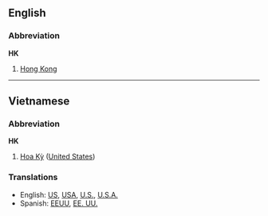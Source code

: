 ==English==

===Abbreviation===
'''HK'''
#[[Hong Kong]]

----
==Vietnamese==

===Abbreviation===
'''HK'''
#[[Hoa Kỳ]] ([[United States]])

===Translations===
*English: [[US]], [[USA]], [[U.S.]], [[U.S.A.]]
*Spanish: [[EEUU]], [[EE. UU.]]